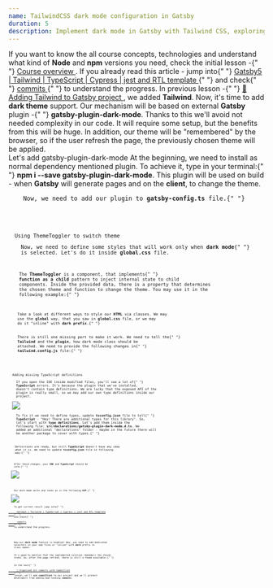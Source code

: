 ```yaml
---
name: TailwindCSS dark mode configuration in Gatsby
duration: 5
description: Implement dark mode in Gatsby with Tailwind CSS, exploring benefits, user experience impact, and accessibility.
---
```


<Prelude label="Our goal">
  <Hint hasBg>
    If you want to know the all course concepts, technologies and understand
    what kind of <B>Node</B> and <B>npm</B> versions you need, check the initial
    lesson -{" "}
    <A href="/courses/modern-gatsby5-ecosystem-project-setup/introduction/course-overview/">
      Course overview
    </A>
    .
  </Hint>
  <Hint hasBg>
    If you already read this article - jump into{" "}
    <A
      outside
      href="https://github.com/polubis/Gatsby5-Tailwind-TypeScript-Cypress-jest-rtl-template"
    >
      Gatsby5 | Tailwind | TypeScript | Cypress | jest and RTL template
    </A>{" "}
    and check{" "}
    <A
      outside
      href="https://github.com/polubis/Gatsby5-Tailwind-TypeScript-Cypress-jest-rtl-template/commits/main"
    >
      commits
    </A>{" "}
    to understand the progress.
  </Hint>
  <M>
    In previous lesson -{" "}
    <A href="/courses/modern-gatsby5-ecosystem-project-setup/creating-project/adding-tailwind-to-gatsby-project/">
      🌟 Adding Tailwind to Gatsby project
    </A>
    , we added <B>Tailwind</B>. Now, it's time to add <B>dark theme</B> support.
  </M>
  <M>
    Our mechanism will be based on external <B>Gatsby</B> plugin -{" "}
    <B>gatsby-plugin-dark-mode</B>. Thanks to this we'll avoid not needed
    complexity in our code. It will require some setup, but the benefits from
    this will be huge. In addition, our theme will be "remembered" by the
    browser, so if the user refresh the page, the previously chosen theme will
    be applied.
  </M>
</Prelude>

<Section>
  <XL>Let's add gatsby-plugin-dark-mode</XL>
  <M>
    At the beginning, we need to install as normal dependency mentioned plugin.
    To achieve it, type in your terminal:{" "}
    <B>npm i --save gatsby-plugin-dark-mode</B>. This plugin will be used on
    build - when <B>Gatsby</B> will generate pages and on the <B>client</B>, to
    change the theme.
  </M>
  <Code
    mode="dynamic"
    lang="json"
    descripton="The package.json file"
    added={[[4, 4]]}
    src="https://raw.githubusercontent.com/polubis/Snippets-for-articles-and-lessons/main/modern-gatsby5-ecosystem-project-setup/TailwindCSS%20dark%20mode%20configuration%20in%20Gatsby/1.json"
    linesCount={4}
  />
  <M>
    Now, we need to add our plugin to <B>gatsby-config.ts</B> file.{" "}
  </M>
  <Code
    mode="dynamic"
    lang="ts"
    description="The gatsby-config.ts file"
    added={[[3, 3]]}
    src="https://raw.githubusercontent.com/polubis/Snippets-for-articles-and-lessons/main/modern-gatsby5-ecosystem-project-setup/TailwindCSS%20dark%20mode%20configuration%20in%20Gatsby/2.ts"
    linesCount={3}
  />
</Section>

<Section>
  <XL>Using ThemeToggler to switch theme</XL>
  <M>
    Now, we need to define some styles that will work only when <B>dark mode</B>{" "}
    is selected. Let's do it inside <B>global.css</B> file.
  </M>
  <Code
    mode="dynamic"
    lang="css"
    description="The global.css file"
    src="https://raw.githubusercontent.com/polubis/Snippets-for-articles-and-lessons/main/modern-gatsby5-ecosystem-project-setup/TailwindCSS%20dark%20mode%20configuration%20in%20Gatsby/3.css"
    linesCount={26}
  />
  <M>
    The <B>ThemeToggler</B> is a component, that implements{" "}
    <B>function as a child</B> pattern to inject internal state to child
    components. Inside the provided data, there is a property that determines
    the chosen theme and function to change the theme. You may use it in the
    following example:{" "}
  </M>
  <Code
    mode="dynamic"
    lang="tsx"
    description="The index.tsx file - home page"
    src="https://raw.githubusercontent.com/polubis/Snippets-for-articles-and-lessons/main/modern-gatsby5-ecosystem-project-setup/TailwindCSS%20dark%20mode%20configuration%20in%20Gatsby/4.tsx"
    linesCount={23}
  />
  <M>
    Take a look at different ways to style our <B>HTML</B> via classes. We may
    use the <B>global</B> way, that you saw in <B>global.css</B> file, or we may
    do it "inline" with <B>dark prefix</B>.{" "}
  </M>
  <M>
    There is still one missing part to make it work. We need to tell the{" "}
    <B>Tailwind</B> and the <B>plugin</B>, how dark mode class should be
    attached. We need to provide the following changes in{" "}
    <B>tailwind.config.js</B> file:{" "}
  </M>
  <Code
    mode="dynamic"
    lang="tsx"
    description="The tailwind.config.js file"
    added={[[4, 4]]}
    src="https://raw.githubusercontent.com/polubis/Snippets-for-articles-and-lessons/main/modern-gatsby5-ecosystem-project-setup/TailwindCSS%20dark%20mode%20configuration%20in%20Gatsby/5.ts"
    linesCount={8}
  />
</Section>

<Section>
  <XL>Adding missing TypeScript definitions</XL>
  <M>
    If you open the IDE inside modified files, you'll see a lot of{" "}
    <B>TypeScript</B> errors. It's because the plugin that we've installed,
    doesn't contain type definitions. We are lucky that the exposed API of the
    plugin is really small, so we may add our own type definitions inside our
    project.
  </M>
  <Image
    src="https://raw.githubusercontent.com/polubis/Snippets-for-articles-and-lessons/main/modern-gatsby5-ecosystem-project-setup/TailwindCSS%20dark%20mode%20configuration%20in%20Gatsby/1.gif"
    description="TypeScript warns us about missing defs"
  />
  <M>
    To fix it we need to define types, update <B>tsconfig.json</B> file to tell{" "}
    <B>TypeScript</B> - "Hey! There are additional types for this library". So,
    let's start with <B>type definitions</B>. Let's add them inside the
    following file: <B>src/declarations/gatsby-plugin-dark-mode.d.ts</B>. We
    added an additional "declarations" folder - maybe in the future there will
    be another package to cover with types.{" "}
  </M>
  <Code
    mode="dynamic"
    lang="tsx"
    src="https://raw.githubusercontent.com/polubis/Snippets-for-articles-and-lessons/main/modern-gatsby5-ecosystem-project-setup/TailwindCSS%20dark%20mode%20configuration%20in%20Gatsby/6.ts"
    linesCount={16}
    description="The gatsby-plugin-dark-mode.d.ts file"
  />
  <M>
    Definitions are ready, but still <B>TypeScript</B> doesn't have any idea
    what it is. We need to update <B>tsconfig.json</B> file in following
    way:{" "}
  </M>
  <Code
    mode="dynamic"
    lang="json"
    added={[[1, 5]]}
    description="The tsconfig.json file"
    src="https://raw.githubusercontent.com/polubis/Snippets-for-articles-and-lessons/main/modern-gatsby5-ecosystem-project-setup/TailwindCSS%20dark%20mode%20configuration%20in%20Gatsby/7.json"
    linesCount={5}
  />
  <M>
    After these changes, your <B>IDE</B> and <B>TypeScript</B> should be
    calm.{" "}
  </M>
  <Image
    src="https://raw.githubusercontent.com/polubis/Snippets-for-articles-and-lessons/main/modern-gatsby5-ecosystem-project-setup/TailwindCSS%20dark%20mode%20configuration%20in%20Gatsby/2.gif"
    description="TypeScript definitions added"
  />
</Section>

<Example label="The result">
  <M>
    Our dark mode works and looks as in the following <B>GIF</B>:{" "}
  </M>
  <Image
    src="https://raw.githubusercontent.com/polubis/Snippets-for-articles-and-lessons/main/modern-gatsby5-ecosystem-project-setup/TailwindCSS%20dark%20mode%20configuration%20in%20Gatsby/3.gif"
    description="The final result"
  />
  <M>
    To get current result jump into{" "}
    <A
      outside
      href="https://github.com/polubis/Gatsby5-Tailwind-TypeScript-Cypress-jest-rtl-template"
    >
      Gatsby5 | Tailwind | TypeScript | Cypress | jest and RTL template
    </A>{" "}
    and check{" "}
    <A
      outside
      href="https://github.com/polubis/Gatsby5-Tailwind-TypeScript-Cypress-jest-rtl-template/commits/main"
    >
      commits
    </A>{" "}
    to understand the progress.
  </M>
</Example>

<Summary label="Conclusions and next steps">
  <M>
    Now our <B>dark mode</B> feature is enabled! Now, you need to add dedicated
    selectors in your <B>css</B> files or "inline" with <B>dark</B> prefix in
    class names.
  </M>
  <M>
    It's good to mention that the implemented solution remembers the chosen
    state. So, after the page refresh, there is still a theme available.{" "}
  </M>
  <M>
    In the next{" "}
    <A href="/courses/modern-gatsby5-ecosystem-project-setup/creating-project/organized-git-commits-with-commitlint/">
      🌟 Organized Git commits with Commitlint
    </A>{" "}
    lesson, we'll add <B>commitlint</B> to our project and we'll protect
    developers from adding bad-looking <B>commits</B>.
  </M>
</Summary>
